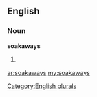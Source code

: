 ==English==

===Noun===
'''soakaways'''

# {{plural of|[[soakaway]]}}

[[Category:English plurals]]

[[ar:soakaways]]
[[my:soakaways]]